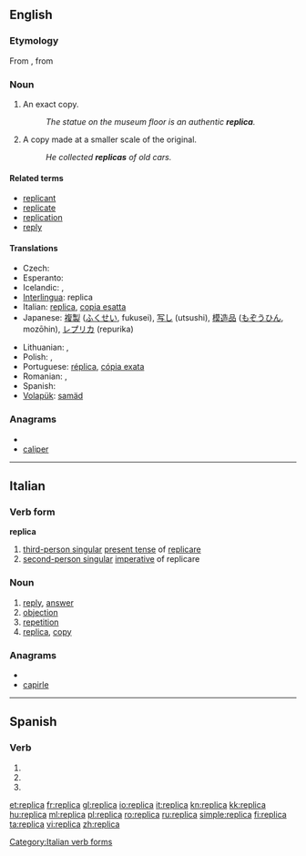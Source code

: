==English==

===Etymology===
From {{etyl|it|en}}, from {{etyl|la|en}} {{term|replico|replicare|lang=la|to copy}}

===Noun===
{{en-noun}}

# An exact copy.
#: ''The statue on the museum floor is an authentic '''replica'''.''
# A copy made at a smaller scale of the original.
#: ''He collected '''replicas''' of old cars.''

====Related terms====
* [[replicant]]
* [[replicate]]
* [[replication]]
* [[reply]]

====Translations====
{{trans-top|an exact copy}}
* Czech: {{t+|cs|replika|f}}
* Esperanto: {{t-|eo|repliko|xs=Esperanto}}
* Icelandic: {{t|is|eftirmynd|f}}, {{t|is|eftirlíking|f}}
* [[Interlingua]]: replica
* Italian: [[replica]], [[copia esatta]]
* Japanese: [[複製]] ([[ふくせい]], fukusei), [[写し]] (utsushi), [[模造品]] ([[もぞうひん]], mozōhin), [[レプリカ]] (repurika)
{{trans-mid}}
* Lithuanian: {{t+|lt|kopija|xs=Lithuanian}}, {{t-|lt|replika|xs=Lithuanian}}
* Polish: {{t+|pl|kopia}}, {{t+|pl|replika}}
* Portuguese: [[réplica]], [[cópia exata]]
* Romanian: {{t-|ro|copie|f}}, {{t|ro|copii|f|p}}
* Spanish: {{t+|es|réplica}}
* [[Volapük]]: [[samäd]]
{{trans-bottom}}

===Anagrams===
* {{alphagram|aceilpr}}
* [[caliper#English|caliper]]

----

==Italian==

===Verb form===
'''replica'''

# [[third-person singular]]  [[present tense]] of [[replicare]]
# [[second-person singular]] [[imperative]] of replicare

===Noun===
{{it-noun|replic|f|a|he}}

# [[reply]], [[answer]]
# [[objection]]
# [[repetition]]
# [[replica]], [[copy]]

===Anagrams===
* {{alphagram|aceilpr}}
* [[capirle#Italian|capirle]]

[[Category:Italian verb forms]]

----

==Spanish==

===Verb===
{{es-verb-form|replicar}}

# {{es-verb form of|ending=ar|mood=imperative|sense=affirmative|pers=2|formal=no|number=singular|[[replicar]]}}
# {{es-verb form of|ending=ar|mood=indicative|tense=present|pers=2|formal=yes|number=singular|[[replicar]]}}
# {{es-verb form of|ending=ar|mood=indicative|tense=present|pers=3|number=singular|[[replicar]]}}

[[et:replica]]
[[fr:replica]]
[[gl:replica]]
[[io:replica]]
[[it:replica]]
[[kn:replica]]
[[kk:replica]]
[[hu:replica]]
[[ml:replica]]
[[pl:replica]]
[[ro:replica]]
[[ru:replica]]
[[simple:replica]]
[[fi:replica]]
[[ta:replica]]
[[vi:replica]]
[[zh:replica]]
